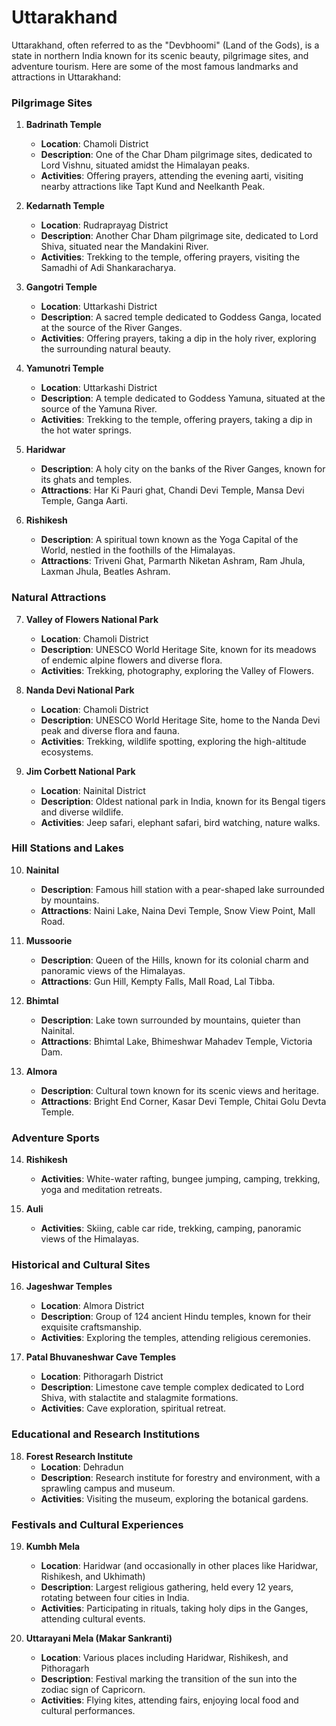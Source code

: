 # Uttarakhand

Uttarakhand, often referred to as the "Devbhoomi" (Land of the Gods), is a state in northern India known for its scenic beauty, pilgrimage sites, and adventure tourism. Here are some of the most famous landmarks and attractions in Uttarakhand:

### Pilgrimage Sites

1. **Badrinath Temple**
   - **Location**: Chamoli District
   - **Description**: One of the Char Dham pilgrimage sites, dedicated to Lord Vishnu, situated amidst the Himalayan peaks.
   - **Activities**: Offering prayers, attending the evening aarti, visiting nearby attractions like Tapt Kund and Neelkanth Peak.

2. **Kedarnath Temple**
   - **Location**: Rudraprayag District
   - **Description**: Another Char Dham pilgrimage site, dedicated to Lord Shiva, situated near the Mandakini River.
   - **Activities**: Trekking to the temple, offering prayers, visiting the Samadhi of Adi Shankaracharya.

3. **Gangotri Temple**
   - **Location**: Uttarkashi District
   - **Description**: A sacred temple dedicated to Goddess Ganga, located at the source of the River Ganges.
   - **Activities**: Offering prayers, taking a dip in the holy river, exploring the surrounding natural beauty.

4. **Yamunotri Temple**
   - **Location**: Uttarkashi District
   - **Description**: A temple dedicated to Goddess Yamuna, situated at the source of the Yamuna River.
   - **Activities**: Trekking to the temple, offering prayers, taking a dip in the hot water springs.

5. **Haridwar**
   - **Description**: A holy city on the banks of the River Ganges, known for its ghats and temples.
   - **Attractions**: Har Ki Pauri ghat, Chandi Devi Temple, Mansa Devi Temple, Ganga Aarti.

6. **Rishikesh**
   - **Description**: A spiritual town known as the Yoga Capital of the World, nestled in the foothills of the Himalayas.
   - **Attractions**: Triveni Ghat, Parmarth Niketan Ashram, Ram Jhula, Laxman Jhula, Beatles Ashram.

### Natural Attractions

7. **Valley of Flowers National Park**
   - **Location**: Chamoli District
   - **Description**: UNESCO World Heritage Site, known for its meadows of endemic alpine flowers and diverse flora.
   - **Activities**: Trekking, photography, exploring the Valley of Flowers.

8. **Nanda Devi National Park**
   - **Location**: Chamoli District
   - **Description**: UNESCO World Heritage Site, home to the Nanda Devi peak and diverse flora and fauna.
   - **Activities**: Trekking, wildlife spotting, exploring the high-altitude ecosystems.

9. **Jim Corbett National Park**
   - **Location**: Nainital District
   - **Description**: Oldest national park in India, known for its Bengal tigers and diverse wildlife.
   - **Activities**: Jeep safari, elephant safari, bird watching, nature walks.

### Hill Stations and Lakes

10. **Nainital**
    - **Description**: Famous hill station with a pear-shaped lake surrounded by mountains.
    - **Attractions**: Naini Lake, Naina Devi Temple, Snow View Point, Mall Road.

11. **Mussoorie**
    - **Description**: Queen of the Hills, known for its colonial charm and panoramic views of the Himalayas.
    - **Attractions**: Gun Hill, Kempty Falls, Mall Road, Lal Tibba.

12. **Bhimtal**
    - **Description**: Lake town surrounded by mountains, quieter than Nainital.
    - **Attractions**: Bhimtal Lake, Bhimeshwar Mahadev Temple, Victoria Dam.

13. **Almora**
    - **Description**: Cultural town known for its scenic views and heritage.
    - **Attractions**: Bright End Corner, Kasar Devi Temple, Chitai Golu Devta Temple.

### Adventure Sports

14. **Rishikesh**
    - **Activities**: White-water rafting, bungee jumping, camping, trekking, yoga and meditation retreats.

15. **Auli**
    - **Activities**: Skiing, cable car ride, trekking, camping, panoramic views of the Himalayas.

### Historical and Cultural Sites

16. **Jageshwar Temples**
    - **Location**: Almora District
    - **Description**: Group of 124 ancient Hindu temples, known for their exquisite craftsmanship.
    - **Activities**: Exploring the temples, attending religious ceremonies.

17. **Patal Bhuvaneshwar Cave Temples**
    - **Location**: Pithoragarh District
    - **Description**: Limestone cave temple complex dedicated to Lord Shiva, with stalactite and stalagmite formations.
    - **Activities**: Cave exploration, spiritual retreat.

### Educational and Research Institutions

18. **Forest Research Institute**
    - **Location**: Dehradun
    - **Description**: Research institute for forestry and environment, with a sprawling campus and museum.
    - **Activities**: Visiting the museum, exploring the botanical gardens.

### Festivals and Cultural Experiences

19. **Kumbh Mela**
    - **Location**: Haridwar (and occasionally in other places like Haridwar, Rishikesh, and Ukhimath)
    - **Description**: Largest religious gathering, held every 12 years, rotating between four cities in India.
    - **Activities**: Participating in rituals, taking holy dips in the Ganges, attending cultural events.

20. **Uttarayani Mela (Makar Sankranti)**
    - **Location**: Various places including Haridwar, Rishikesh, and Pithoragarh
    - **Description**: Festival marking the transition of the sun into the zodiac sign of Capricorn.
    - **Activities**: Flying kites, attending fairs, enjoying local food and cultural performances.

